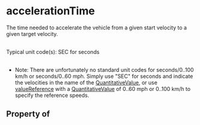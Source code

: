   

# accelerationTime

The time needed to accelerate the vehicle from a given start velocity to a given target velocity.<br/><br/>

Typical unit code(s): SEC for seconds<br/><br/>

<ul>
<li>Note: There are unfortunately no standard unit codes for seconds/0..100 km/h or seconds/0..60 mph. Simply use "SEC" for seconds and indicate the velocities in the <Link href="/name">name</Link> of the <a class="localLink" href="/QuantitativeValue">QuantitativeValue</a>, or use <a class="localLink" href="/valueReference">valueReference</a> with a <a class="localLink" href="/QuantitativeValue">QuantitativeValue</a> of 0..60 mph or 0..100 km/h to specify the reference speeds.</li>
</ul>

## Property of



